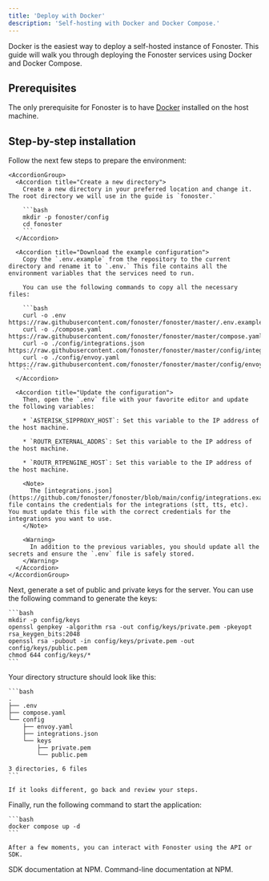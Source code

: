 ```yaml
---
title: 'Deploy with Docker'
description: 'Self-hosting with Docker and Docker Compose.'
---
```


Docker is the easiest way to deploy a self-hosted instance of Fonoster. This guide will walk you through deploying the Fonoster services using Docker and Docker Compose.

## Prerequisites

The only prerequisite for Fonoster is to have [Docker](https://docs.docker.com/get-docker/) installed on the host machine.

## Step-by-step installation

<Steps>
  <Step title="Prepare the environment">
    Follow the next few steps to prepare the environment:

    <AccordionGroup>
      <Accordion title="Create a new directory">
        Create a new directory in your preferred location and change it. The root directory we will use in the guide is `fonoster.`

        ```bash
        mkdir -p fonoster/config
        cd fonoster
        ```
      </Accordion>

      <Accordion title="Download the example configuration">
        Copy the `.env.example` from the repository to the current directory and rename it to `.env.` This file contains all the environment variables that the services need to run.

        You can use the following commands to copy all the necessary files:

        ```bash
        curl -o .env https://raw.githubusercontent.com/fonoster/fonoster/master/.env.example
        curl -o ./compose.yaml https://raw.githubusercontent.com/fonoster/fonoster/master/compose.yaml
        curl -o ./config/integrations.json https://raw.githubusercontent.com/fonoster/fonoster/master/config/integrations.example.json
        curl -o ./config/envoy.yaml https://raw.githubusercontent.com/fonoster/fonoster/master/config/envoy.yaml
        ```
      </Accordion>

      <Accordion title="Update the configuration">
        Then, open the `.env` file with your favorite editor and update the following variables:

        * `ASTERISK_SIPPROXY_HOST`: Set this variable to the IP address of the host machine.

        * `ROUTR_EXTERNAL_ADDRS`: Set this variable to the IP address of the host machine.

        * `ROUTR_RTPENGINE_HOST`: Set this variable to the IP address of the host machine.

        <Note>
          The [integrations.json](https://github.com/fonoster/fonoster/blob/main/config/integrations.example.json) file contains the credentials for the integrations (stt, tts, etc). You must update this file with the correct credentials for the integrations you want to use.
        </Note>

        <Warning>
          In addition to the previous variables, you should update all the secrets and ensure the `.env` file is safely stored.
        </Warning>
      </Accordion>
    </AccordionGroup>
  </Step>

  <Step title="Generate keys">
    Next, generate a set of public and private keys for the server. You can use the following command to generate the keys:

    ```bash
    mkdir -p config/keys
    openssl genpkey -algorithm rsa -out config/keys/private.pem -pkeyopt rsa_keygen_bits:2048
    openssl rsa -pubout -in config/keys/private.pem -out config/keys/public.pem
    chmod 644 config/keys/*
    ```
  </Step>

  <Step title="Confirm the directory structure">
    Your directory structure should look like this:

    ```bash
    .
    ├── .env
    ├── compose.yaml
    └── config
        ├── envoy.yaml
        ├── integrations.json
        └── keys
            ├── private.pem
            └── public.pem

    3 directories, 6 files
    ```

    If it looks different, go back and review your steps.
  </Step>

  <Step title="Start the server">
    Finally, run the following command to start the application:

    ```bash
    docker compose up -d
    ```

    After a few moments, you can interact with Fonoster using the API or SDK.
  </Step>
</Steps>

<CardGroup cols={2}>
  <Card title="SDK" icon="code" href="https://www.npmjs.com/package/@fonoster/sdk">
    SDK documentation at NPM.
  </Card>

  <Card title="Command-Line" icon="square-terminal" href="https://www.npmjs.com/package/@fonoster/ctl">
    Command-line documentation at NPM.
  </Card>
</CardGroup>